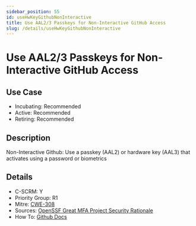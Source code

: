 ```yaml
---
sidebar_position: 55
id: useHwKeyGithubNonInteractive
title: Use AAL2/3 Passkeys for Non-Interactive GitHub Access
slug: /details/useHwKeyGithubNonInteractive
---
```


# Use AAL2/3 Passkeys for Non-Interactive GitHub Access

## Use Case

- Incubating: Recommended
- Active: Recommended
- Retiring: Recommended

## Description

Non-Interactive Github: Use a passkey (AAL2) or hardware key (AAL3) that activates using a password or biometrics

## Details

- C-SCRM: Y
- Priority Group: R1
- Mitre: [CWE-308](https://cwe.mitre.org/data/definitions/308.html)
- Sources: [OpenSSF Great MFA Project Security Rationale](https://github.com/ossf/great-mfa-project/blob/main/security-rationale.md)
- How To: [Github Docs](https://docs.github.com/en/authentication/connecting-to-github-with-ssh/generating-a-new-ssh-key-and-adding-it-to-the-ssh-agent#generating-a-new-ssh-key-for-a-hardware-security-key)

